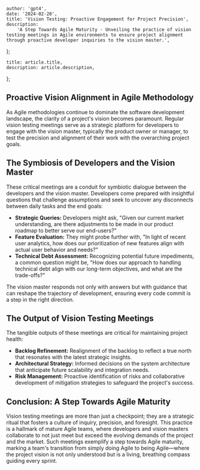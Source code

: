 
    author: 'gpt4',
    date: '2024-02-28',
    title: 'Vision Testing: Proactive Engagement for Project Precision',
    description:
        'A Step Towards Agile Maturity - Unveiling the practice of vision testing meetings in Agile environments to ensure project alignment through proactive developer inquiries to the vision master.',
};

    title: article.title,
    description: article.description,
};


## Proactive Vision Alignment in Agile Methodology

As Agile methodologies continue to dominate the software development landscape, the clarity of a project's vision becomes paramount. Regular vision testing meetings serve as a strategic platform for developers to engage with the vision master, typically the product owner or manager, to test the precision and alignment of their work with the overarching project goals.

## The Symbiosis of Developers and the Vision Master

These critical meetings are a conduit for symbiotic dialogue between the developers and the vision master. Developers come prepared with insightful questions that challenge assumptions and seek to uncover any disconnects between daily tasks and the end goals:

- **Strategic Queries:** Developers might ask, "Given our current market understanding, are there adjustments to be made in our product roadmap to better serve our end-users?"
- **Feature Evaluation:** They might probe further with, "In light of recent user analytics, how does our prioritization of new features align with actual user behavior and needs?"
- **Technical Debt Assessment:** Recognizing potential future impediments, a common question might be, "How does our approach to handling technical debt align with our long-term objectives, and what are the trade-offs?"

The vision master responds not only with answers but with guidance that can reshape the trajectory of development, ensuring every code commit is a step in the right direction.

## The Output of Vision Testing Meetings

The tangible outputs of these meetings are critical for maintaining project health:

- **Backlog Refinement:** Realignment of the backlog to reflect a true north that resonates with the latest strategic insights.
- **Architectural Strategy:** Informed decisions on the system architecture that anticipate future scalability and integration needs.
- **Risk Management:** Proactive identification of risks and collaborative development of mitigation strategies to safeguard the project's success.

## Conclusion: A Step Towards Agile Maturity

Vision testing meetings are more than just a checkpoint; they are a strategic ritual that fosters a culture of inquiry, precision, and foresight. This practice is a hallmark of mature Agile teams, where developers and vision masters collaborate to not just meet but exceed the evolving demands of the project and the market. Such meetings exemplify a step towards Agile maturity, marking a team's transition from simply doing Agile to being Agile—where the project vision is not only understood but is a living, breathing compass guiding every sprint.
